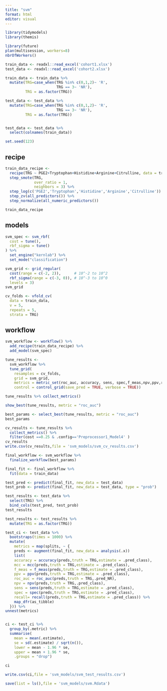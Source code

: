 ---
title: "svm"
format: html
editor: visual
---

```{r}
library(tidymodels)
library(themis)
```

```{r}
library(future)
plan(multisession, workers=8)
nbrOfWorkers() 
```

```{r}

train_data <- readxl::read_excel('cohort1.xlsx')
test_data <- readxl::read_excel('cohort2.xlsx')

```

```{r}
train_data <- train_data %>%
  mutate(TRG=case_when(TRG %in% c(0,1,2)~ 'R',
                       TRG == 3~ 'NR'),
         TRG = as.factor(TRG))

test_data <- test_data %>%
  mutate(TRG=case_when(TRG %in% c(0,1,2)~ 'R',
                       TRG == 3~ 'NR'),
         TRG = as.factor(TRG))


test_data <- test_data %>% 
  select(colnames(train_data))

```

```{r}
set.seed(123)
```

## recipe

```{r}
train_data_recipe <- 
  recipe(TRG ~ PGE2+Tryptophan+Histidine+Arginine+Citrulline, data = train_data) %>% 
  step_smote(TRG, 
             over_ratio = 1, 
             neighbors = 3) %>% 
  step_log(c('PGE2','Tryptophan','Histidine','Arginine','Citrulline')) %>% 
  step_zv(all_predictors()) %>% 
  step_normalize(all_numeric_predictors())

train_data_recipe
```

## models

```{r}

svm_spec <- svm_rbf(
  cost = tune(),       
  rbf_sigma = tune()    
) %>% 
  set_engine("kernlab") %>% 
  set_mode("classification")

```


```{r}
svm_grid <- grid_regular(
  cost(range = c(-2, 2)),      # 10^-2 to 10^2
  rbf_sigma(range = c(-3, 0)), # 10^-3 to 10^0
  levels = 3)
svm_grid
```


```{r}
cv_folds <- vfold_cv(
  data = train_data, 
  v = 5, 
  repeats = 5,
  strata = TRG)

```

## workflow

```{r}

svm_workflow <- workflow() %>%
  add_recipe(train_data_recipe) %>%
  add_model(svm_spec)

tune_results <- 
  svm_workflow %>% 
  tune_grid(
    resamples = cv_folds,
    grid = svm_grid,
    metrics = metric_set(roc_auc, accuracy, sens, spec,f_meas,npv,ppv,recall,mcc,kap),
    control = control_grid(save_pred = TRUE, verbose = TRUE))

```

```{r}
tune_results %>% collect_metrics()
```

```{r}

show_best(tune_results, metric = "roc_auc")

```

```{r}

best_params <- select_best(tune_results, metric = "roc_auc")
best_params
```

```{r}

cv_results <- tune_results %>% 
  collect_metrics() %>% 
  filter(cost ==0.25 & .config=='Preprocessor1_Model4' )
cv_results
write.csv(cv_results,file = 'svm_models/svm_cv_results.csv')

```

```{r}
final_workflow <- svm_workflow %>% 
  finalize_workflow(best_params)

```

```{r}
final_fit <- final_workflow %>% 
  fit(data = train_data)

```

```{r}
test_pred <- predict(final_fit, new_data = test_data)  
test_prob <- predict(final_fit, new_data = test_data, type = "prob")

```

```{r}
test_results <- test_data %>%
  select(TRG) %>%
  bind_cols(test_pred, test_prob)
test_results
```


```{r}
test_results <- test_results %>% 
  mutate(TRG = as.factor(TRG))

```



```{r}

test_ci <- test_data %>%
  bootstraps(times = 1000) %>%
  mutate(
    metrics = map(splits, ~ {
    preds <- augment(final_fit, new_data = analysis(.x))
    list(
    accuracy = accuracy(preds,truth = TRG,estimate = .pred_class),
    mcc = mcc(preds,truth = TRG,estimate = .pred_class),
    f_meas = f_meas(preds,truth = TRG,estimate = .pred_class),
    ppv = ppv(preds,truth = TRG,estimate = .pred_class),
    roc_auc = roc_auc(preds,truth = TRG,.pred_NR),
    npv = npv(preds,truth = TRG,.pred_class),
    sens = sens(preds,truth = TRG,estimate = .pred_class),
    spec = spec(preds,truth = TRG,estimate = .pred_class),
    recall= recall(preds,truth = TRG,estimate = .pred_class)) %>% 
    map_dfr(as_tibble)
  })) %>%
unnest(metrics)


ci <- test_ci %>%
  group_by(.metric) %>%
  summarise(
    mean = mean(.estimate),
    se = sd(.estimate) / sqrt(n()),
    lower = mean - 1.96 * se,
    upper = mean + 1.96 * se,
    .groups = "drop")

ci

```

```{r}
write.csv(ci,file = 'svm_models/svm_test_results.csv')
```

```{r}
save(list = ls(),file = 'svm_models/svm.Rdata')
```

